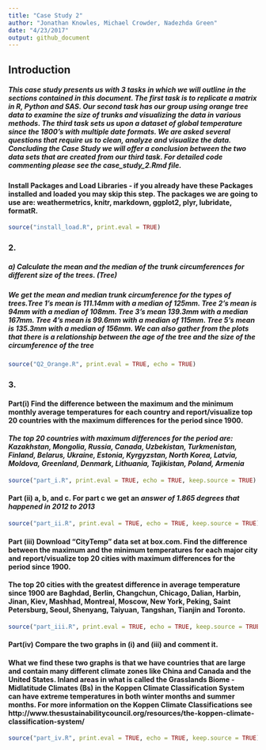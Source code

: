 ```yaml
---
title: "Case Study 2"
author: "Jonathan Knowles, Michael Crowder, Nadezhda Green"
date: "4/23/2017"
output: github_document
---
```

## Introduction  
##### This case study presents us with 3 tasks in which we will outline in the sections contained in this document.  The first task is to replicate a matrix in R, Python and SAS.  Our second task has our group using orange tree data to examine the size of trunks and visualizing the data in various methods.  The third task sets us upon a dataset of global temperature since the 1800’s with multiple date formats.  We are asked several questions that require us to clean, analyze and visualize the data.  Concluding the Case Study we will offer a conclusion between the two data sets that are created from our third task. For detailed code commenting please see the case_study_2.Rmd file.

#### Install Packages and Load Libraries - if you already have these Packages installed and loaded you may skip this step.  The packages we are going to use are: weathermetrics, knitr, markdown, ggplot2, plyr, lubridate, formatR.
```r
source("install_load.R", print.eval = TRUE)
```

### 2. 
##### a) Calculate the mean and the median of the trunk circumferences for different size of the trees. (Tree)  
##### *We get the mean and median trunk circumference for the types of trees.Tree 1's mean is 111.14mm with a median of 125mm. Tree 2's mean is 94mm with a median of 108mm. Tree 3's mean 139.3mm with a median 167mm. Tree 4's mean is 99.6mm with a median of 115mm. Tree 5's mean is 135.3mm with a median of 156mm. We can also gather from the plots that there is a relationship between the age of the tree and the size of the circumference of the tree *  
```r
source("Q2_Orange.R", print.eval = TRUE, echo = TRUE)
```


### 3.  
#### Part(i) Find the difference between the maximum and the minimum monthly average temperatures for each country and report/visualize top 20 countries with the maximum differences for the period since 1900.  
#### *The top 20 countries with maximum differences for the period are: Kazakhstan, Mongolia, Russia, Canada, Uzbekistan, Turkmenistan, Finland, Belarus, Ukraine, Estonia, Kyrgyzstan, North Korea, Latvia, Moldova, Greenland, Denmark, Lithuania, Tajikistan, Poland, Armenia*  
```r
source("part_i.R", print.eval = TRUE, echo = TRUE, keep.source = TRUE)
```

#### Part (ii) a, b, and c. For part c we get an *answer of 1.865 degrees that happened in 2012 to 2013*
```r
source("part_ii.R", print.eval = TRUE, echo = TRUE, keep.source = TRUE)
```

#### Part (iii) Download “CityTemp” data set at box.com. Find the difference between the maximum and the minimum temperatures for each major city and report/visualize top 20 cities with maximum differences for the period since 1900.  
#### The top 20 cities with the greatest difference in average temperature since 1900 are Baghdad, Berlin, Changchun, Chicago, Dalian, Harbin, Jinan, Kiev, Mashhad, Montreal, Moscow, New York, Peking, Saint Petersburg, Seoul, Shenyang, Taiyuan, Tangshan, Tianjin and Toronto.  
```r
source("part_iii.R", print.eval = TRUE, echo = TRUE, keep.source = TRUE)
```

#### Part(iv) Compare the two graphs in (i) and (iii) and comment it.
#### What we find these two graphs is that we have countries that are large and contain many different climate zones like China and Canada and the United States.  Inland areas in what is called the Grasslands Biome - Midlatitude Climates (Bs) in the Koppen Climate Classification System can have extreme temperatures in both winter months and summer months.  For more information on the Koppen Climate Classifications see http://www.thesustainabilitycouncil.org/resources/the-koppen-climate-classification-system/
```r
source("part_iv.R", print.eval = TRUE, echo = TRUE, keep.source = TRUE)
```